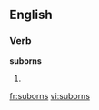 ==English==

===Verb===
'''suborns'''

# {{third-person singular of|[[suborn]]}}

[[fr:suborns]]
[[vi:suborns]]